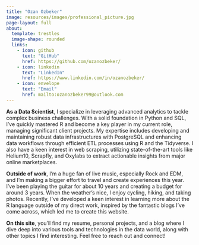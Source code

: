 ```yaml
---
title: "Ozan Ozbeker"
image: resources/images/professional_picture.jpg
page-layout: full
about:
  template: trestles
  image-shape: rounded
  links: 
    - icon: github
      text: "GitHub"
      href: https://github.com/ozanozbeker/
    - icon: linkedin
      text: "LinkedIn"
      href: https://www.linkedin.com/in/ozanozbeker/
    - icon: envelope
      text: "Email"
      href: mailto:ozanozbeker99@outlook.com
---
```


**As a Data Scientist**, I specialize in leveraging advanced analytics to tackle complex business challenges. With a solid foundation in Python and SQL, I've quickly mastered R and become a key player in my current role, managing significant client projects. My expertise includes developing and maintaining robust data infrastructures with PostgreSQL and enhancing data workflows through efficient ETL processes using R and the Tidyverse. I also have a keen interest in web scraping, utilizing state-of-the-art tools like Helium10, Scrapfly, and Oxylabs to extract actionable insights from major online marketplaces.

**Outside of work**, I'm a huge fan of live music, especially Rock and EDM, and I'm making a bigger effort to travel and create experiences this year. I've been playing the guitar for about 10 years and creating a budget for around 3 years. When the weather's nice, I enjoy cycling, hiking, and taking photos. Recently, I've developed a keen interest in learning more about the R language outside of my direct work, inspired by the fantastic blogs I've come across, which led me to create this website.

**On this site**, you'll find my resume, personal projects, and a blog where I dive deep into various tools and technologies in the data world, along with other topics I find interesting. Feel free to reach out and connect!
